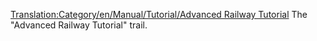 [[Translation:Category/en/Manual/Tutorial/Advanced Railway Tutorial]]
The "Advanced Railway Tutorial" trail.